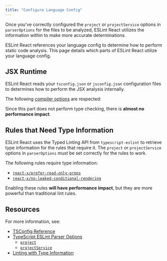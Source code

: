```yaml
---
title: "Configure Language Config"
---
```



<Callout title="TIP">

Once you've correctly configured the `project` or `projectService` options in `parserOptions` for the files to be analyzed, ESLint React utilizes the information within to make more accurate determinations.

</Callout>

ESLint React references your language config to determine how to perform static code analysis. This page details which parts of ESLint React utilize your language config.

## JSX Runtime

ESLint React reads your `tsconfig.json` or `jsconfig.json` configuration files to determines how to perform the JSX analysis internally.

The following [compiler options](https://www.typescriptlang.org/tsconfig/#compilerOptions) are respected:

<JSXRuntimeTypeTable />

Since this part does not perform type checking, there is **almost no performance impact**.

## Rules that Need Type Information

ESLint React uses the Typed Linting API from `typescript-eslint` to retrieve type information for the rules that require it. The `project` or `projectService` options in `parserOptions` must be set correctly for the rules to work.

The following rules require type information:

- [`react-x/prefer-read-only-props`](/docs/rules/prefer-read-only-props)
- [`react-x/no-leaked-conditional-rendering`](/docs/rules/no-leaked-conditional-rendering)

Enabling these rules **will have performance impact**, but they are more powerful than traditional lint rules.

## Resources

For more information, see:

- [TSConfig Reference](https://www.typescriptlang.org/tsconfig#JavaScript-Project-Configuration)
- [TypeScript ESLint Parser Options](https://typescript-eslint.io/packages/parser)
  - [`project`](https://typescript-eslint.io/packages/parser/#project)
  - [`projectService`](https://typescript-eslint.io/packages/parser/#projectservice)
- [Linting with Type Information](https://typescript-eslint.io/getting-started/typed-linting/)
